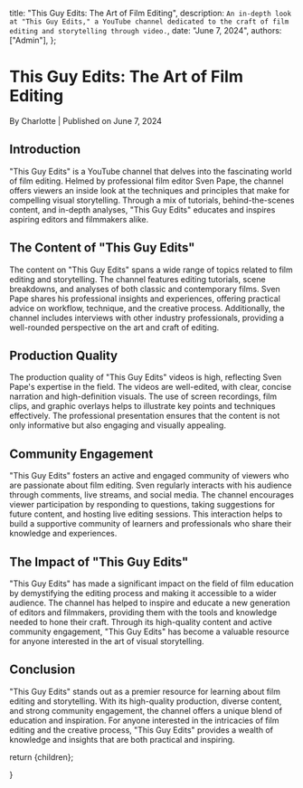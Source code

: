 
  title: "This Guy Edits: The Art of Film Editing",
  description: `An in-depth look at "This Guy Edits," a YouTube channel dedicated to the craft of film editing and storytelling through video.`,
  date: "June 7, 2024",
  authors: ["Admin"],
};

<h1>This Guy Edits: The Art of Film Editing</h1>
<div className="text-sm text-gray-500 dark:text-gray-400">
  By Charlotte | Published on June 7, 2024
</div>
<section id="introduction">
  <h2>Introduction</h2>
  <span>
    "This Guy Edits" is a YouTube channel that delves into the fascinating world
    of film editing. Helmed by professional film editor Sven Pape, the channel
    offers viewers an inside look at the techniques and principles that make for
    compelling visual storytelling. Through a mix of tutorials,
    behind-the-scenes content, and in-depth analyses, "This Guy Edits" educates
    and inspires aspiring editors and filmmakers alike.
  </span>
</section>
<section id="the-content-of-this-guy-edits">
  <h2>The Content of "This Guy Edits"</h2>
  <span>
    The content on "This Guy Edits" spans a wide range of topics related to film
    editing and storytelling. The channel features editing tutorials, scene
    breakdowns, and analyses of both classic and contemporary films. Sven Pape
    shares his professional insights and experiences, offering practical advice
    on workflow, technique, and the creative process. Additionally, the channel
    includes interviews with other industry professionals, providing a
    well-rounded perspective on the art and craft of editing.
  </span>
</section>
<section id="production-quality">
  <h2>Production Quality</h2>
  <span>
    The production quality of "This Guy Edits" videos is high, reflecting Sven
    Pape's expertise in the field. The videos are well-edited, with clear,
    concise narration and high-definition visuals. The use of screen recordings,
    film clips, and graphic overlays helps to illustrate key points and
    techniques effectively. The professional presentation ensures that the
    content is not only informative but also engaging and visually appealing.
  </span>
</section>
<section id="community-engagement">
  <h2>Community Engagement</h2>
  <span>
    "This Guy Edits" fosters an active and engaged community of viewers who are
    passionate about film editing. Sven regularly interacts with his audience
    through comments, live streams, and social media. The channel encourages
    viewer participation by responding to questions, taking suggestions for
    future content, and hosting live editing sessions. This interaction helps to
    build a supportive community of learners and professionals who share their
    knowledge and experiences.
  </span>
</section>
<section id="the-impact-of-this-guy-edits">
  <h2>The Impact of "This Guy Edits"</h2>
  <span>
    "This Guy Edits" has made a significant impact on the field of film
    education by demystifying the editing process and making it accessible to a
    wider audience. The channel has helped to inspire and educate a new
    generation of editors and filmmakers, providing them with the tools and
    knowledge needed to hone their craft. Through its high-quality content and
    active community engagement, "This Guy Edits" has become a valuable resource
    for anyone interested in the art of visual storytelling.
  </span>
</section>
<section id="conclusion">
  <h2>Conclusion</h2>
  <span>
    "This Guy Edits" stands out as a premier resource for learning about film
    editing and storytelling. With its high-quality production, diverse content,
    and strong community engagement, the channel offers a unique blend of
    education and inspiration. For anyone interested in the intricacies of film
    editing and the creative process, "This Guy Edits" provides a wealth of
    knowledge and insights that are both practical and inspiring.
  </span>
</section>

  return <MdxLayout>{children}</MdxLayout>;

}
